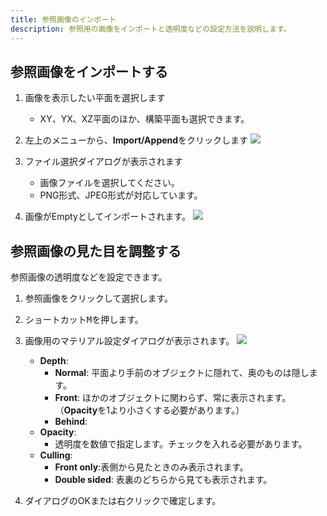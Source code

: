 ```yaml
---
title: 参照画像のインポート
description: 参照用の画像をインポートと透明度などの設定方法を説明します。
---
```


## 参照画像をインポートする

1. 画像を表示したい平面を選択します
   - XY、YX、XZ平面のほか、構築平面も選択できます。

2. 左上のメニューから、**Import/Append**をクリックします
![](./img/import.png)

3. ファイル選択ダイアログが表示されます
   - 画像ファイルを選択してください。
   - PNG形式、JPEG形式が対応しています。

4. 画像がEmptyとしてインポートされます。
![](./img/empty.png)

## 参照画像の見た目を調整する

参照画像の透明度などを設定できます。

1. 参照画像をクリックして選択します。

2. ショートカット<kbd>M</kbd>を押します。

3. 画像用のマテリアル設定ダイアログが表示されます。
![](./img/image-material.png)
   - **Depth**:
     - **Normal**: 平面より手前のオブジェクトに隠れて、奥のものは隠します。
     - **Front**: ほかのオブジェクトに関わらず、常に表示されます。（**Opacity**を1より小さくする必要があります。）
     - **Behind**:
   - **Opacity**: 
      - 透明度を数値で指定します。チェックを入れる必要があります。
   - **Culling**:
     - **Front only**:表側から見たときのみ表示されます。
     - **Double sided**: 表裏のどちらから見ても表示されます。

4. ダイアログのOKまたは右クリックで確定します。

















